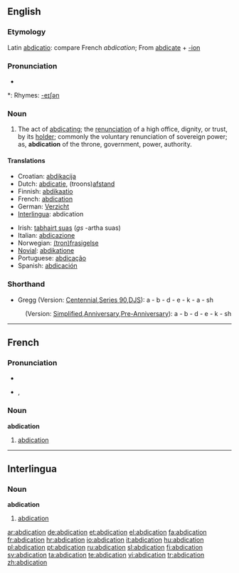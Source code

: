 {{wikisource1911Enc|Abdication}}
==English==

===Etymology===
Latin [[abdicatio]]: compare French ''abdication''; From [[abdicate]] + [[-ion]]

===Pronunciation===
* {{audio|en-us-abdication.ogg|Audio (US)}}

*: Rhymes: [[Rhymes:English:-eɪʃǝn|-eɪʃǝn]]

===Noun===
{{en-noun}}

# The act of [[abdicating]]; the [[renunciation]] of a high office, dignity, or trust, by its [[holder]]; commonly the voluntary renunciation of sovereign power; as, '''abdication''' of the throne, government, power, authority.

====Translations====
{{trans-top}}
* Croatian: [[abdikacija]]
* Dutch: [[abdicatie]], (troons)[[afstand]]
* Finnish: [[abdikaatio]]
* French: [[abdication]] {{f}}
* German: [[Verzicht]]
* [[Interlingua]]: abdication {{f}}
{{trans-mid}}
* Irish: [[tabhairt suas]] {{f}} (''gs'' -artha suas)
* Italian: [[abdicazione]] {{f}}
* Norwegian: [[(tron)frasigelse]] {{c}}
* [[Novial]]: [[abdikatione]]
* Portuguese: [[abdicação]] {{f}}
* Spanish: [[abdicación]] {{f}}
{{trans-bottom}}

===Shorthand===

* Gregg (Version: [http://en.wikipedia.org/wiki/Gregg_Shorthand#Centennial_Gregg_Shorthand Centennial],[http://en.wikipedia.org/wiki/Gregg_Shorthand#Series_90_Gregg_Shorthand Series 90],[http://en.wikipedia.org/wiki/Gregg_Shorthand#Diamond_Jubilee_Gregg_Shorthand DJS]): a - b - d - e - k - a - sh
: (Version: [http://en.wikipedia.org/wiki/Gregg_Shorthand#Simplified_Gregg_Shorthand Simplified],[http://en.wikipedia.org/wiki/Gregg_Shorthand#Anniversary_Gregg_Shorthand Anniversary],[http://en.wikipedia.org/wiki/Gregg_Shorthand#Pre-Anniversary_Gregg_Shorthand Pre-Anniversary]): a - b - d - e - k - sh

----

==French==

===Pronunciation===
* {{audio|en-us-abdication.ogg|Audio (US)}}

* {{IPA|/ab.di.ka.sjɔ̃/}}, {{SAMPA|/ab.di.ka.sjO~/}}

===Noun===
'''abdication''' {{f}}

# [[#English|abdication]]

----

==Interlingua==

===Noun===
'''abdication''' {{f}}

# [[#English|abdication]]

[[ar:abdication]]
[[de:abdication]]
[[et:abdication]]
[[el:abdication]]
[[fa:abdication]]
[[fr:abdication]]
[[hr:abdication]]
[[io:abdication]]
[[it:abdication]]
[[hu:abdication]]
[[pl:abdication]]
[[pt:abdication]]
[[ru:abdication]]
[[sl:abdication]]
[[fi:abdication]]
[[sv:abdication]]
[[ta:abdication]]
[[te:abdication]]
[[vi:abdication]]
[[tr:abdication]]
[[zh:abdication]]